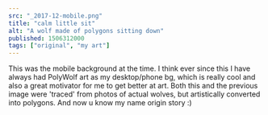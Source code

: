 ```yaml
---
src: "_2017-12-mobile.png"
title: "calm little sit"
alt: "A wolf made of polygons sitting down"
published: 1506312000
tags: ["original", "my art"]
---
```


This was the mobile background at the time. I think ever since this I have always had PolyWolf art as my desktop/phone bg, which is really cool and also a great motivator for me to get better at art. Both this and the previous image were 'traced' from photos of actual wolves, but artistically converted into polygons. And now u know my name origin story :)

